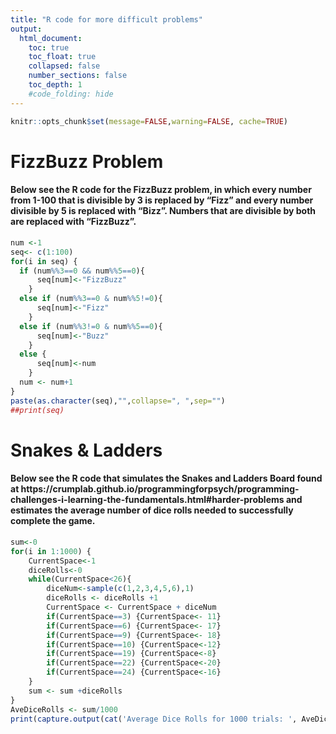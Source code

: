 ```yaml
---
title: "R code for more difficult problems"
output:
  html_document:
    toc: true
    toc_float: true
    collapsed: false
    number_sections: false
    toc_depth: 1
    #code_folding: hide
---
```


```r
knitr::opts_chunk$set(message=FALSE,warning=FALSE, cache=TRUE)
```


# FizzBuzz Problem
#### Below see the R code for the FizzBuzz problem, in which every number from 1-100 that is divisible by 3 is replaced by "Fizz" and every number divisible by 5 is replaced with "Bizz". Numbers that are divisible by both are replaced with "FizzBuzz".


```r
num <-1
seq<- c(1:100)
for(i in seq) {
  if (num%%3==0 && num%%5==0){
      seq[num]<-"FizzBuzz"
    }
  else if (num%%3==0 & num%%5!=0){
      seq[num]<-"Fizz"
    }
  else if (num%%3!=0 & num%%5==0){
      seq[num]<-"Buzz"
    }
  else {
      seq[num]<-num
    }
  num <- num+1
}
paste(as.character(seq),"",collapse=", ",sep="")
##print(seq)
```

# Snakes & Ladders
#### Below see the R code that simulates the Snakes and Ladders Board found at https://crumplab.github.io/programmingforpsych/programming-challenges-i-learning-the-fundamentals.html#harder-problems and estimates the average number of dice rolls needed to successfully complete the game.


```r
sum<-0
for(i in 1:1000) {
    CurrentSpace<-1
    diceRolls<-0
    while(CurrentSpace<26){
        diceNum<-sample(c(1,2,3,4,5,6),1)
        diceRolls <- diceRolls +1
        CurrentSpace <- CurrentSpace + diceNum
        if(CurrentSpace==3) {CurrentSpace<- 11}
        if(CurrentSpace==6) {CurrentSpace<- 17}
        if(CurrentSpace==9) {CurrentSpace<- 18}
        if(CurrentSpace==10) {CurrentSpace<-12}
        if(CurrentSpace==19) {CurrentSpace<-8}
        if(CurrentSpace==22) {CurrentSpace<-20}
        if(CurrentSpace==24) {CurrentSpace<-16}
    }
    sum <- sum +diceRolls
}
AveDiceRolls <- sum/1000
print(capture.output(cat('Average Dice Rolls for 1000 trials: ', AveDiceRolls)))
```



